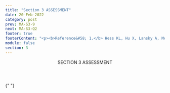 ```yaml
---
title: "Section 3 ASSESSMENT"
date: 20-Feb-2022
category: post
prev: MA-S3-9
next: MA-S3-Q2
footer: true
footerContent: "<p><b>Reference&#58; 1.</b> Hess KL, Hu X, Lansky A, Mermin J, Hall HI. Lifetime risk of a diagnosis of HIV infection in the United States. Ann Epidemiol. 2017;27(4):238-243. doi:10.1016/j.annepidem.2017.02.003</p>"
module: false
section: 3
---
```


<Header>
  SECTION 3<span className="text-red"> ASSESSMENT</span>
</Header>

{" "}

<Quiz
  title="Which of the following communities are vulnerable to HIV?"
  options="Latino/a/x
  MSM
  Black
  All of the above"
  answer="3"
  response="Among males, the risk for HIV is >6x, 3x, and ~88x higher in Black, Latino/a/x, and MSM, compared to White men, respectively.<sup>1</sup>"
/>
